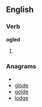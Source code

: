 
==English==

===Verb===
'''ogled'''

# {{past of|[[ogle]]}}

===Anagrams===
* {{alphagram|deglo}}
* [[glode#English|glode]]
* [[golde#English|golde]]
* [[lodge#English|lodge]]